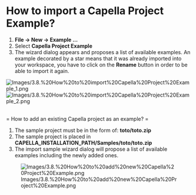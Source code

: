             
= How to import a Capella Project Example? =

# '''File -> New -> Example ...'''
# Select '''Capella Project Example'''
# The wizard dialog appears and proposes a list of available examples. An example decorated by a star means that it was already imported into your workspace, you have to click on the '''Rename''' button in order to be able to import it again. 

[[Image:Images/3.8.%20How%20to%20import%20Capella%20Project%20Example_1.png]]
[[Image:Images/3.8.%20How%20to%20import%20Capella%20Project%20Example_2.png]]

<br>
= How to add an existing Capella project as an example? =
# The sample project must be in the form of: '''toto/toto.zip'''
# The sample project is placed in '''CAPELLA_INSTALLATION_PATH/Samples/toto/toto.zip'''
# The import sample wizard dialog will propose a list of available examples including the newly added ones.
[[Image:Images/3.8.%20How%20to%20add%20new%20Capella%20Project%20Example.png]]

   